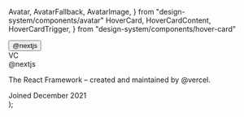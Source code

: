   Avatar,
  AvatarFallback,
  AvatarImage,
} from "design-system/components/avatar"
  HoverCard,
  HoverCardContent,
  HoverCardTrigger,
} from "design-system/components/hover-card"

  <Preview>
      <HoverCard>
      <HoverCardTrigger asChild>
        <Button variant="link">@nextjs</Button>
      </HoverCardTrigger>
      <HoverCardContent className="w-80">
        <div className="flex justify-between space-x-4">
          <Avatar>
            <AvatarImage src="https://github.com/vercel.png"/>
            <AvatarFallback>VC</AvatarFallback>
          </Avatar>
          <div className="space-y-1">
            <hp className="body-base-semibold">@nextjs</hp>
            <p className="body-base">
              The React Framework – created and maintained by @vercel.
            </p>
            <div className="flex items-center pt-2">
              <span className="body-small text-description">
                Joined December 2021
              </span>
            </div>
          </div>
        </div>
      </HoverCardContent>
    </HoverCard>
  </Preview>
);
